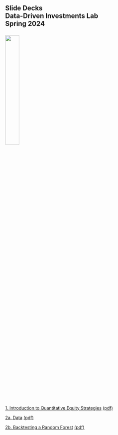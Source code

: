 ## Slide Decks<br>Data-Driven Investments Lab<br>Spring 2024<br><br>![](images/RiceBusiness-transparent-logo-sm.png){width=30%} 

[1. Introduction to Quantitative Equity Strategies](01_intro.slides.html){target="_blank"} [(pdf)](pdfs/01_intro.slides.pdf){target="_blank"}<br>

[2a. Data](02_data.slides.html){target="_blank"} [(pdf)](pdfs/02_data.slides.pdf){target="_blank"}<br>

[2b. Backtesting a Random Forest](02_backtest_random_forest.slides.html){target="_blank"} [(pdf)](pdfs/02_backtest_random_forest.slides.pdf){target="_blank"}<br>
